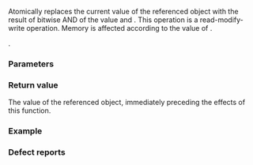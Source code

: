{{cpp/atomic/atomic_ref/title|fetch_and}}
{{cpp/atomic/atomic_ref/navbar}}
{{dcl begin}}
{{dcl h|Provided only when {{tt|T}} is an integral type other than ''cv'' {{c/core|bool}}}}
{{dcl|since=c++20|1=
value_type fetch_and( value_type arg,
                      std::memory_order order =
                          std::memory_order_seq_cst ) const noexcept;
}}
{{dcl end}}

Atomically replaces the current value of the referenced object with the result of bitwise AND of the value and {{c|arg}}. This operation is a read-modify-write operation. Memory is affected according to the value of {{c|order}}.

{{cpp/enable if|{{c/core|std::is_const_v&lt;T&gt;}} is {{c|false}}}}.

===Parameters===
{{par begin}}
{{par|arg|the other argument of bitwise AND}}
{{par|order|memory order constraints to enforce}}
{{par end}}

===Return value===
The value of the referenced object, immediately preceding the effects of this function.

===Example===
{{example}}

===Defect reports===
{{dr list begin}}
{{dr list item|wg=lwg|dr=3508|paper=P3323R1|std=C++20|before={{tt|fetch_and}} was meaningless for {{c/core|const T}}|after=constrained to accept only non-const {{tt|T}}}}
{{dr list end}}

{{langlinks|es|ja|zh}}
